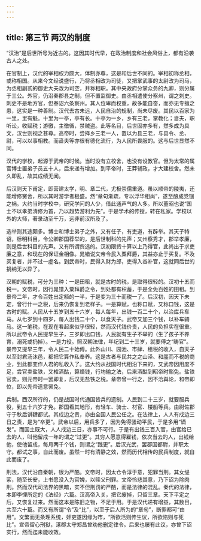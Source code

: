 ```yaml
---
---
---
```

title: 第三节 两汉的制度
---




“汉治”是后世所号为近古的。这因其时代早，在政治制度和社会风俗上，都有沿袭古人之处。

在官制上，汉代的宰相权力颇大，体制亦尊，这是和后世不同的。宰相初称丞相，或称相国。从来今文经说盛行，乃将丞相改为司徒，又把掌武事的太尉改为司马，为丞相副贰的御史大夫改为司空，并称相职。其中央政府分掌众务的九卿，则分属于三公。外官，仍沿秦郡县之制，但不置监御史。由丞相遣使分察州，谓之刺史。刺史不是地方官，但奉诏六条察州。其人位卑而权重，故多能自奋，而亦无专擅之患，这实是一种善制。汉代去古未远，人民自治的规制，尚未尽废。其民以百家为一里，里有魁。十里为一亭，亭有长。十亭为一乡，乡有三老，掌教化；啬夫，职听讼，收赋税；游徼，主徼循，禁贼盗。此等名目，后世固亦多有，然多成为具文，汉世则视之甚尊。高帝时，尝择乡三老一人，置以为县三老，与县令、丞、尉，可以以事相教。而啬夫等亦很有德化流行，为人民所畏服的。这与后世显然不同。

汉代的学校，起源于武帝的时候。当时没有立校舍，也没有设教官。但为太常的属官博士置弟子员五十人，后来递有增加。到平帝时，王莽辅政，才大建校舍。然未久即乱，故其成绩无闻。

后汉则天下甫定，即营建太学，明、章二代，尤极崇儒重道。虽以顺帝的陵夷，还能增修黉舍，所以其时游学者极盛。然“章句渐疏，专以浮华相尚”，遂至酿成党锢之祸。大约当时学校中，研究学问的人少，借此通声气的人多。所以董昭也说“国士不以孝弟清修为首，乃以趋势游利为先”。于是学术的传授，转在私家。学校以外的大师，著录动至千万，远非前汉所及了。

选举则其途颇多。博士和博士弟子之外，又有任子，有吏道，有辟举。其天子特诏，标明科目，令公卿郡国荐举的，是后世制科的先声；又州察秀才，郡举孝廉，则是后世科目的先声。又有所谓赀选的。汉初限赀十算以上乃得官，此尚出于求吏廉之意，和现在的保证金相像。晁错说文帝令民入粟拜爵，其益亦止于买复。不及买复者，并不过一虚名。到武帝时，民得入财为郎，吏得入谷补官，这就同后世的捐纳无以异了。

汉朝的赋税，可分为三种：一是田租，就是古时的税，是取得很轻的。汉初十五而税一。文帝时，因行晁错入粟拜爵之令，到处都有积蓄，于是全免百姓的田租。到景帝二年，才令百姓出定额的一半，于是变为三十而税一了。后汉初，因天下未定，曾行什一之税，后来仍恢复到老样子。一是算赋，也称口赋，又称口钱，这是古时的赋。人民从十五岁到五十六岁，每人每年，出钱一百二十个，以治库兵车马。从七岁到十四岁，每人出钱二十个，以食天子。武帝又加三个钱，以补车骑马。这一笔税，在现在看起来似乎很轻，然而汉代钱价贵，人民的负担实在很重。所以武帝令人民提早生子，三岁即出口钱，人民就有生子不举的（生了孩子不养育，溺死或扔掉）。一是力役。照汉朝法律，年纪到二十三岁，就要傅之“畴官”。景帝又提早三年，令人民二十始傅。此外山川、园池、市肆、租税的收入，自天子以至封君汤沐邑，都把它算作私奉养。这是古者与民共之之山泽、和廛而不税的商业，到此都变作人君的私收入了。这大约从战国时代相沿下来的，又武帝因用度不足，尝官卖盐铁，又榷酒酤，算缗钱，行均输之法，后来酒酤到昭帝时豁免。盐铁官卖，则元帝时一罢即复，后汉无盐铁之税。章帝曾一行之，因不洽舆论，和帝即位，即以先帝遗意罢免。

兵制。西汉所行的，仍是战国时代通国皆兵的遗制。人民到二十三岁，就要服兵役，到五十六岁才免。郡国看其地形，有轻车、骑士、材官、楼船等兵。由尉佐郡守于秋后讲肄都试。其戍边之责，亦由全国人民公任之。在法律上，人人有戍边三日之责，是为“卒更”。武帝以后，用兵多了，因为免得骚动平民，于是多用“谪发”。而国土既大，人人戍边三日，亦事不可行。于是有出钱三百入官，由官给已去的人，叫他留戍一年的谓之“过更”。其穷人愿意得雇钱，依次当去的人，出钱给他，使他留戍，每月两千个钱，则谓之“践更”。后汉光武，罢郡国都尉，并职太守。都试之事，自此而废。虽然一时有清静之效，然而历代相传的民兵制度，就自此而废了。

刑法，汉代沿自秦朝，很为严酷。文帝时，因太仓令淳于意，犯罪当刑。其女缇萦，随至长安，上书愿没入为官婢，以赎父刑罪。文帝怜悲其意，乃下诏为除肉刑。然而汉代司法界的黑暗，实不但刑罚的严酷，而是法律的混乱。秦代的法律，本即李悝所定的《法经》六篇。汉高帝入关，把它废掉，只留三章。天下平定之后，又恢复过来。然而这本是陈旧之物，不足于用。于是汉代递有增益，其数目，共至六十篇。而又有所谓“令”及“比”，以至于后人所为的“章句”，断罪都可“由用”。文繁而无条理系统，奸吏遂因缘为市，“所欲活则传生议，所欲陷则与死比”。宣帝留心刑狱，涿郡太守郑昌曾劝他删定律令。后来也屡有此议，亦曾下诏实行，然而迄未能收效。